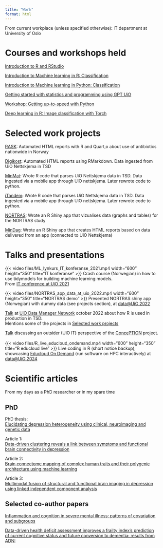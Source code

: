 ```yaml
---
title: "Work"
format: html
---
```


From current workplace (unless specified otherwise): IT department at University of Oslo

# Courses and workshops held

[Introduction to R and RStudio](https://www.uio.no/tjenester/it/kurs/alle/dht/r/events/2024-03-rstudio-intro.html)

[Introduction to Machine learning in R: Classification ](https://www.uio.no/tjenester/it/kurs/alle/dht/ml/events/2024-04-ml-r-intro.html)

[Introduction to Machine learning in Python: Classification ](https://www.uio.no/tjenester/it/kurs/alle/dht/ml-python/events/2024-05-ml-python-intro.html)

[Getting started with statistics and programming using GPT UiO](https://www.uio.no/tjenester/it/kurs/alle/dht/gpt-stats-programmering/events/2024-05-gpt-statistics.html)

[Workshop: Getting up-to-speed with Python](https://www.uio.no/dscience/english/news-and-events/events/workshop-getting-up-to-speed-with-python-.html)

[Deep learning in R: Image classification with Torch](https://www.ub.uio.no/english/courses-events/events/dsc/2025/digital-scholarship-days/06-deep-learning-in-r)

# Selected work projects {#sec-work-proj}

[RASK](https://www.antibiotika.no/rask/): Automated HTML reports with R and Quart,o about use of antibiotics nationwide in Norway

[Digikost](https://www.med.uio.no/imb/forskning/om/infrastruktur/kostholdsmetodikk/digikost.html): Automated HTML reports using RMarkdown. Data ingested from UiO Nettskjema in TSD

[MinMat](https://www.med.uio.no/imb/om/aktuelt/aktuelle-saker/2021/bli-med-pa-forskning-pa-kosthold-hos-eldre.html): Wrote R code that parses UiO Nettskjema data in TSD. Data ingested via a mobile app through UiO nettskjema. Later rewrote code to python.

[iTandem](https://www.oslo-universitetssykehus.no/itandem): Wrote R code that parses UiO Nettskjema data in TSD. Data ingested via a mobile app through UiO nettskjema. Later rewrote code to python.

[NORTRAS](https://www.sv.uio.no/psi/forskning/prosjekter/nortras/): Wrote an R Shiny app that vizualises data (graphs and tables) for the NORTRAS study

[MinDag](https://www.med.uio.no/norment/forskning/deltakelse/app-og-aktigrafi/): Wrote an R Shiny app that creates HTML reports based on data delivered from an app (connected to UiO Nettskjema)


# Talks and presentations

{{< video files/ML_lynkurs_IT_konferanse_2021.mp4 width="600" height="350" title="IT konferanse" >}}
Crash course (Norwegian) in how to use tidymodels for building machine learning models.
<br>
From [IT conference at UiO 2021](https://www.uio.no/for-ansatte/enhetssider/arrangement/it-konferansen/2021/)
<br>

{{< video files/NORTRAS_app_data_at_uio_2022.mp4 width="600" height="350" title="NORTRAS demo" >}}
Presented NORTRAS shiny app (Norwegian) with dummy data (see projects section), at [data@UiO 2022](https://www.usit.uio.no/om/arrangementer/data/2022/)


[Talk](files/DMN_R_in_TSD.pdf) at [UiO Data Manager Network](https://www.ub.uio.no/english/libraries/dsc/data-managers-network/) october 2022 about how R is used in production in TSD.
<br>
Mentions some of the projects in [Selected work projects](#sec-work-proj)

[Talk](files/UiO_ConcePTION_Workshop_march_2023.pdf) discussing an outsider (UiO IT) perspective of the [ConcePTION](https://www.imi-conception.eu/) project.
<br>
<br>
{{< video files/R_live_educloud_ondemand.mp4 width="600" height="350" title="R educloud live" >}}
Live coding in R (short notice backup), showcasing [Educloud On Demand](https://www.uio.no/tjenester/it/forskning/beregning/open-on-demand/) (run software on HPC interactively) at [data@UiO 2024](https://www.usit.uio.no/om/arrangementer/data/2024/)

# Scientific articles

From my days as a PhD researcher or in my spare time

## PhD

PhD thesis:
<br> 
[Elucidating depression heterogeneity using clinical, neuroimaging and genetic data](https://www.duo.uio.no/handle/10852/71645)

Article 1: 
<br>
[Data-driven clustering reveals a link between symptoms and functional brain connectivity in depression](https://www.sciencedirect.com/science/article/abs/pii/S2451902218301290)

Article 2: 
<br>
[Brain connectome mapping of complex human traits and their polygenic architecture using machine learning](https://www.sciencedirect.com/science/article/abs/pii/S0006322319317913)

Article 3: 
<br>
[Multimodal fusion of structural and functional brain imaging in depression using linked independent component analysis](https://onlinelibrary.wiley.com/doi/full/10.1002/hbm.24802)



## Selected co-author papers

[Inflammation and cognition in severe mental illness: patterns of covariation and subgroups](https://www.nature.com/articles/s41380-022-01924-w)

[Data-driven health deficit assessment improves a frailty index’s prediction of current cognitive status and future conversion to dementia: results from ADNI](https://link.springer.com/article/10.1007/s11357-022-00669-2)